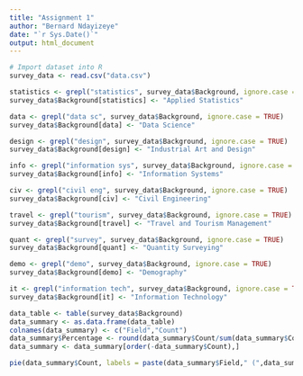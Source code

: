 ```yaml
---
title: "Assignment 1"
author: "Bernard Ndayizeye"
date: "`r Sys.Date()`"
output: html_document
---
```


```r
# Import dataset into R
survey_data <- read.csv("data.csv")
```

```r
statistics <- grepl("statistics", survey_data$Background, ignore.case = TRUE)
survey_data$Background[statistics] <- "Applied Statistics"
```


```r
data <- grepl("data sc", survey_data$Background, ignore.case = TRUE)
survey_data$Background[data] <- "Data Science"
```


```r
design <- grepl("design", survey_data$Background, ignore.case = TRUE)
survey_data$Background[design] <- "Industrial Art and Design"
```


```r
info <- grepl("information sys", survey_data$Background, ignore.case = TRUE)
survey_data$Background[info] <- "Information Systems"
```


```r
civ <- grepl("civil eng", survey_data$Background, ignore.case = TRUE)
survey_data$Background[civ] <- "Civil Engineering"
```


```r
travel <- grepl("tourism", survey_data$Background, ignore.case = TRUE)
survey_data$Background[travel] <- "Travel and Tourism Management"
```


```r
quant <- grepl("survey", survey_data$Background, ignore.case = TRUE)
survey_data$Background[quant] <- "Quantity Surveying"
```


```r
demo <- grepl("demo", survey_data$Background, ignore.case = TRUE)
survey_data$Background[demo] <- "Demography"
```

```r
it <- grepl("information tech", survey_data$Background, ignore.case = TRUE)
survey_data$Background[it] <- "Information Technology"
```


```r
data_table <- table(survey_data$Background)
data_summary <- as.data.frame(data_table)
colnames(data_summary) <- c("Field","Count")
data_summary$Percentage <- round(data_summary$Count/sum(data_summary$Count) * 100, 2)
data_summary <- data_summary[order(-data_summary$Count),]

```


```r
pie(data_summary$Count, labels = paste(data_summary$Field," (",data_summary$Percentage, "%)", sep = ""), main = "Distrution of Background", cex= 0.8, col = rainbow(length(data_summary$Field)))
```


```r
```


```r
```

